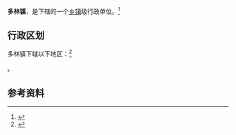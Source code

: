 {{中国乡级行政区|63/01/21/107/000}}

'''多林镇'''，是{{PRC admin/fullname|63/01/21/107/000|3}}下辖的一个[[乡镇|乡镇]]级行政单位。<ref>{{PRC admin/ref sgc|{{PRC admin/parent|63/01/21/107/000}}}}</ref>

== 行政区划 ==

多林镇下辖以下地区：<ref>{{PRC admin/ref sgc|63/01/21/107/000}}</ref>

{{PRC admin/children|63/01/21/107/000}}。

== 参考资料 ==

{{reflist}}

{{行政区划小作品}}
{{PRC admin/navcat|63/01/21/107/000}}